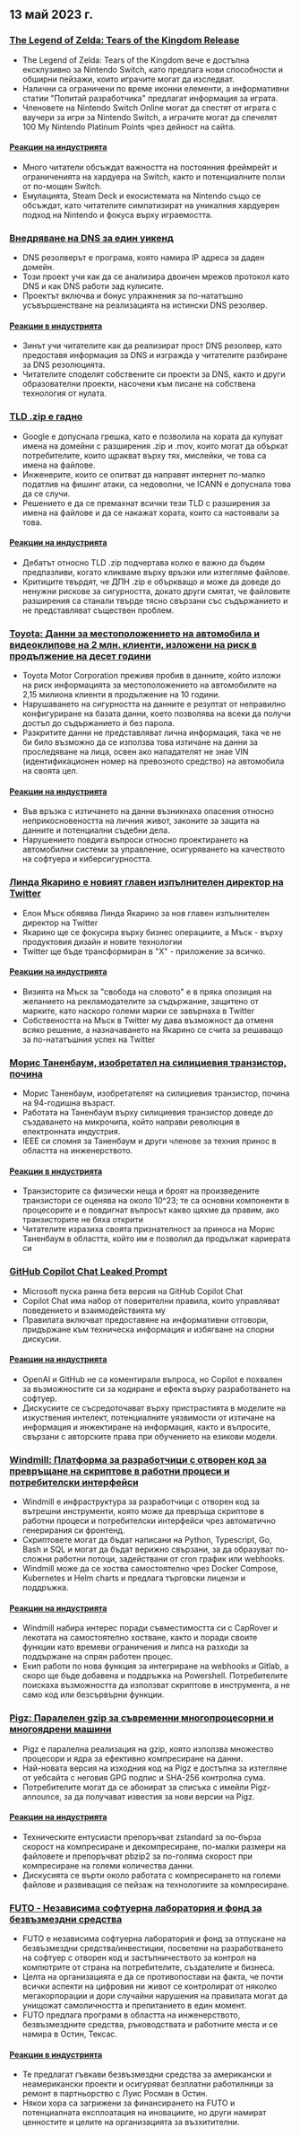 

<CallToAction />

<Steps>

## 13 май 2023 г.

### [The Legend of Zelda: Tears of the Kingdom Release](https://www.zelda.com/tears-of-the-kingdom/)

- The Legend of Zelda: Tears of the Kingdom вече е достъпна ексклузивно за Nintendo Switch, като предлага нови способности и обширни пейзажи, които играчите могат да изследват.
- Налични са ограничени по време иконни елементи, а информативни статии "Попитай разработчика" предлагат информация за играта.
- Членовете на Nintendo Switch Online могат да спестят от играта с ваучери за игри за Nintendo Switch, а играчите могат да спечелят 100 My Nintendo Platinum Points чрез дейност на сайта.

#### [Реакции на индустрията](http://news.ycombinator.com/item?id=35912318)

- Много читатели обсъждат важността на постоянния фреймрейт и ограниченията на хардуера на Switch, както и потенциалните ползи от по-мощен Switch.
- Емулацията, Steam Deck и екосистемата на Nintendo също се обсъждат, като читателите симпатизират на уникалния хардуерен подход на Nintendo и фокуса върху играемостта.

### [Внедряване на DNS за един уикенд](https://implement-dns.wizardzines.com/)

- DNS резолверът е програма, която намира IP адреса за даден домейн.
- Този проект учи как да се анализира двоичен мрежов протокол като DNS и как DNS работи зад кулисите.
- Проектът включва и бонус упражнения за по-нататъшно усъвършенстване на реализацията на истински DNS резолвер.

#### [Реакции в индустрията](http://news.ycombinator.com/item?id=35916064)

- Зинът учи читателите как да реализират прост DNS резолвер, като предоставя информация за DNS и изгражда у читателите разбиране за DNS резолюцията.
- Читателите споделят собствените си проекти за DNS, както и други образователни проекти, насочени към писане на собствена технология от нулата.

### [TLD .zip е гадно](https://financialstatement.zip/)

- Google е допуснала грешка, като е позволила на хората да купуват имена на домейни с разширения .zip и .mov, които могат да объркат потребителите, които щракват върху тях, мислейки, че това са имена на файлове.
- Инженерите, които се опитват да направят интернет по-малко податлив на фишинг атаки, са недоволни, че ICANN е допуснала това да се случи.
- Решението е да се премахнат всички тези TLD с разширения за имена на файлове и да се накажат хората, които са настоявали за това.

#### [Реакции на индустрията](http://news.ycombinator.com/item?id=35920336)

- Дебатът относно TLD .zip подчертава колко е важно да бъдем предпазливи, когато кликваме върху връзки или изтегляме файлове.
- Критиците твърдят, че ДПН .zip е объркващо и може да доведе до ненужни рискове за сигурността, докато други смятат, че файловите разширения са станали твърде тясно свързани със съдържанието и не представляват съществен проблем.

### [Toyota: Данни за местоположението на автомобила и видеоклипове на 2 млн. клиенти, изложени на риск в продължение на десет години](https://www.bleepingcomputer.com/news/security/toyota-car-location-data-of-2-million-customers-exposed-for-ten-years/)

- Toyota Motor Corporation преживя пробив в данните, който изложи на риск информацията за местоположението на автомобилите на 2,15 милиона клиенти в продължение на 10 години.
- Нарушаването на сигурността на данните е резултат от неправилно конфигуриране на базата данни, което позволява на всеки да получи достъп до съдържанието ѝ без парола.
- Разкритите данни не представляват лична информация, така че не би било възможно да се използва това изтичане на данни за проследяване на лица, освен ако нападателят не знае VIN (идентификационен номер на превозното средство) на автомобила на своята цел.

#### [Реакции на индустрията](http://news.ycombinator.com/item?id=35919133)

- Във връзка с изтичането на данни възникнаха опасения относно неприкосновеността на личния живот, законите за защита на данните и потенциални съдебни дела.
- Нарушението повдига въпроси относно проектирането на автомобилни системи за управление, осигуряването на качеството на софтуера и киберсигурността.

### [Линда Якарино е новият главен изпълнителен директор на Twitter](https://twitter.com/elonmusk/status/1657050349608501249)

- Елон Мъск обявява Линда Якарино за нов главен изпълнителен директор на Twitter
- Якарино ще се фокусира върху бизнес операциите, а Мъск - върху продуктовия дизайн и новите технологии
- Twitter ще бъде трансформиран в "X" - приложение за всичко.

#### [Реакции на индустрията](http://news.ycombinator.com/item?id=35917912)

- Визията на Мъск за "свобода на словото" е в пряка опозиция на желанието на рекламодателите за съдържание, защитено от марките, като наскоро големи марки се завърнаха в Twitter
- Собствеността на Мъск в Twitter му дава възможност да отменя всяко решение, а назначаването на Якарино се счита за решаващо за по-нататъшния успех на Twitter

### [Морис Таненбаум, изобретател на силициевия транзистор, почина](https://spectrum.ieee.org/in-memoriam-may-2023)

- Морис Таненбаум, изобретателят на силициевия транзистор, почина на 94-годишна възраст.
- Работата на Таненбаум върху силициевия транзистор доведе до създаването на микрочипа, който направи революция в електронната индустрия.
- IEEE си спомня за Таненбаум и други членове за техния принос в областта на инженерството.

#### [Реакции в индустрията](http://news.ycombinator.com/item?id=35920261)

- Транзисторите са физически неща и броят на произведените транзистори се оценява на около 10^23; те са основни компоненти в процесорите и е повдигнат въпросът какво щяхме да правим, ако транзисторите не бяха открити
- Читателите изразиха своята признателност за приноса на Морис Таненбаум в областта, който им е позволил да продължат кариерата си

### [GitHub Copilot Chat Leaked Prompt](https://twitter.com/marvinvonhagen/status/1657060506371346432)

- Microsoft пуска ранна бета версия на GitHub Copilot Chat
- Copilot Chat има набор от поверителни правила, които управляват поведението и взаимодействията му
- Правилата включват предоставяне на информативни отговори, придържане към техническа информация и избягване на спорни дискусии.

#### [Реакции на индустрията](http://news.ycombinator.com/item?id=35921375)

- OpenAI и GitHub не са коментирали въпроса, но Copilot е похвален за възможностите си за кодиране и ефекта върху разработването на софтуер.
- Дискусиите се съсредоточават върху пристрастията в моделите на изкуствения интелект, потенциалните уязвимости от изтичане на информация и инжектиране на информация, както и въпросите, свързани с авторските права при обучението на езикови модели.

### [Windmill: Платформа за разработчици с отворен код за превръщане на скриптове в работни процеси и потребителски интерфейси](https://github.com/windmill-labs/windmill)

- Windmill е инфраструктура за разработчици с отворен код за вътрешни инструменти, която може да превръща скриптове в работни процеси и потребителски интерфейси чрез автоматично генерирания си фронтенд.
- Скриптовете могат да бъдат написани на Python, Typescript, Go, Bash и SQL и могат да бъдат верижно свързани, за да образуват по-сложни работни потоци, задействани от cron график или webhooks.
- Windmill може да се хоства самостоятелно чрез Docker Compose, Kubernetes и Helm charts и предлага търговски лицензи и поддръжка.

#### [Реакции на индустрията](http://news.ycombinator.com/item?id=35920082)

- Windmill набира интерес поради съвместимостта си с CapRover и лекотата на самостоятелно хостване, както и поради своите функции като времеви ограничения и липса на разходи за поддържане на спрян работен процес.
- Екип работи по нова функция за интегриране на webhooks и Gitlab, а скоро ще бъде добавена и поддръжка на Powershell. Потребителите поискаха възможността да използват скриптове в инструмента, а не само код или безсървърни функции.

### [Pigz: Паралелен gzip за съвременни многопроцесорни и многоядрени машини](https://zlib.net/pigz/)

- Pigz е паралелна реализация на gzip, която използва множество процесори и ядра за ефективно компресиране на данни.
- Най-новата версия на изходния код на Pigz е достъпна за изтегляне от уебсайта с неговия GPG подпис и SHA-256 контролна сума.
- Потребителите могат да се абонират за списъка с имейли Pigz-announce, за да получават известия за нови версии на Pigz.

#### [Реакции на индустрията](http://news.ycombinator.com/item?id=35914447)

- Техническите ентусиасти препоръчват zstandard за по-бърза скорост на компресиране и декомпресиране, по-малки размери на файловете и препоръчват pbzip2 за по-голяма скорост при компресиране на големи количества данни.
- Дискусията се върти около работата с компресирането на големи файлове и развиващия се пейзаж на технологиите за компресиране.

### [FUTO - Независима софтуерна лаборатория и фонд за безвъзмездни средства](https://futo.org/)

- FUTO е независима софтуерна лаборатория и фонд за отпускане на безвъзмездни средства/инвестиции, посветени на разработването на софтуер с отворен код и застъпничеството за контрол на компютрите от страна на потребителите, създателите и бизнеса.
- Целта на организацията е да се противопостави на факта, че почти всички аспекти на цифровия ни живот се контролират от няколко мегакорпорации и дори случайни нарушения на правилата могат да унищожат самоличността и препитанието в един момент.
- FUTO предлага програми в областта на инженерството, безвъзмездните средства, ръководствата и работните места и се намира в Остин, Тексас.

#### [Реакции в индустрията](http://news.ycombinator.com/item?id=35911406)

- Те предлагат гъвкави безвъзмездни средства за американски и неамерикански проекти и осигуряват безплатни работилници за ремонт в партньорство с Луис Росман в Остин.
- Някои хора са загрижени за финансирането на FUTO и потенциалната експлоатация на иновациите, но други намират ценностите и целите на организацията за възхитителни.

</Steps>
